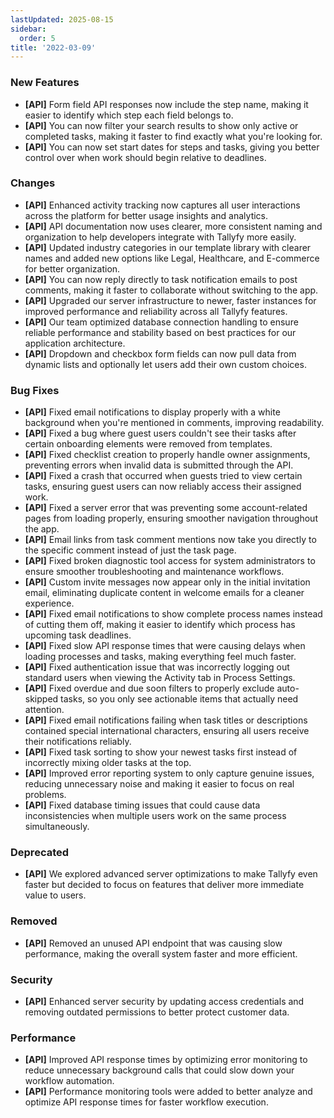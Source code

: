 ```yaml
---
lastUpdated: 2025-08-15
sidebar:
  order: 5
title: '2022-03-09'
---
```


### New Features

- **[API]** Form field API responses now include the step name, making it easier to identify which step each field belongs to.
- **[API]** You can now filter your search results to show only active or completed tasks, making it faster to find exactly what you're looking for.
- **[API]** You can now set start dates for steps and tasks, giving you better control over when work should begin relative to deadlines.

### Changes

- **[API]** Enhanced activity tracking now captures all user interactions across the platform for better usage insights and analytics.
- **[API]** API documentation now uses clearer, more consistent naming and organization to help developers integrate with Tallyfy more easily.
- **[API]** Updated industry categories in our template library with clearer names and added new options like Legal, Healthcare, and E-commerce for better organization.
- **[API]** You can now reply directly to task notification emails to post comments, making it faster to collaborate without switching to the app.
- **[API]** Upgraded our server infrastructure to newer, faster instances for improved performance and reliability across all Tallyfy features.
- **[API]** Our team optimized database connection handling to ensure reliable performance and stability based on best practices for our application architecture.
- **[API]** Dropdown and checkbox form fields can now pull data from dynamic lists and optionally let users add their own custom choices.

### Bug Fixes

- **[API]** Fixed email notifications to display properly with a white background when you're mentioned in comments, improving readability.
- **[API]** Fixed a bug where guest users couldn't see their tasks after certain onboarding elements were removed from templates.
- **[API]** Fixed checklist creation to properly handle owner assignments, preventing errors when invalid data is submitted through the API.
- **[API]** Fixed a crash that occurred when guests tried to view certain tasks, ensuring guest users can now reliably access their assigned work.
- **[API]** Fixed a server error that was preventing some account-related pages from loading properly, ensuring smoother navigation throughout the app.
- **[API]** Email links from task comment mentions now take you directly to the specific comment instead of just the task page.
- **[API]** Fixed broken diagnostic tool access for system administrators to ensure smoother troubleshooting and maintenance workflows.
- **[API]** Custom invite messages now appear only in the initial invitation email, eliminating duplicate content in welcome emails for a cleaner experience.
- **[API]** Fixed email notifications to show complete process names instead of cutting them off, making it easier to identify which process has upcoming task deadlines.
- **[API]** Fixed slow API response times that were causing delays when loading processes and tasks, making everything feel much faster.
- **[API]** Fixed authentication issue that was incorrectly logging out standard users when viewing the Activity tab in Process Settings.
- **[API]** Fixed overdue and due soon filters to properly exclude auto-skipped tasks, so you only see actionable items that actually need attention.
- **[API]** Fixed email notifications failing when task titles or descriptions contained special international characters, ensuring all users receive their notifications reliably.
- **[API]** Fixed task sorting to show your newest tasks first instead of incorrectly mixing older tasks at the top.
- **[API]** Improved error reporting system to only capture genuine issues, reducing unnecessary noise and making it easier to focus on real problems.
- **[API]** Fixed database timing issues that could cause data inconsistencies when multiple users work on the same process simultaneously.

### Deprecated

- **[API]** We explored advanced server optimizations to make Tallyfy even faster but decided to focus on features that deliver more immediate value to users.

### Removed

- **[API]** Removed an unused API endpoint that was causing slow performance, making the overall system faster and more efficient.

### Security

- **[API]** Enhanced server security by updating access credentials and removing outdated permissions to better protect customer data.

### Performance

- **[API]** Improved API response times by optimizing error monitoring to reduce unnecessary background calls that could slow down your workflow automation.
- **[API]** Performance monitoring tools were added to better analyze and optimize API response times for faster workflow execution.